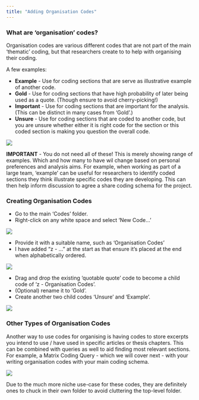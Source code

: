 ```yaml
---
title: "Adding Organisation Codes"
---
```


### What are 'organisation' codes?

Organisation codes are various different codes that are not part of the main 'thematic' coding, but that researchers create to to help with organising their coding.

A few examples:

- **Example** - Use for coding sections that are serve as illustrative example of another code.
- **Gold** - Use for coding sections that have high probability of later being used as a quote. (Though ensure to avoid cherry-picking!)
- **Important** - Use for coding sections that are important for the analysis. (This can be distinct in many cases from 'Gold'.)
- **Unsure** - Use for coding sections that are coded to another code, but you are unsure whether either it is right code for the section or this coded section is making you question the overall code.

![](../images/codes-4.png)

**IMPORTANT** - You do not need all of these! This is merely showing range of examples. Which and how many to have wil change based on personal preferences and analysis aims. For example, when working as part of a large team, 'example' can be useful for researchers to identify coded sections they think illustrate specific codes they are developing. This can then help inform discussion to agree a share coding schema for the project.

### Creating Organisation Codes 

::: instructions

- Go to the main 'Codes' folder.
- Right-click on any white space and select 'New Code...'

![](../images/codes-1.png)

:::

::: instructions

- Provide it with a suitable name, such as 'Organisation Codes'
- I have added "z - ..." at the start as that ensure it's placed at the end when alphabetically ordered.

![](../images/codes-2.png)

:::

::: instructions

- Drag and drop the existing 'quotable quote' code to become a child code of 'z - Organisation Codes'.
- (Optional) rename it to 'Gold'.
- Create another two child codes 'Unsure' and 'Example'.

![](../images/codes-3.png)

:::

### Other Types of Organisation Codes

Another way to use codes for organising is having codes to store excerpts you intend to use / have used in specific articles or thesis chapters. This can be combined with queries as well to aid finding most relevant sections. For example, a Matrix Coding Query - which we will cover next - with your writing organisation codes with your main coding schema.

![](../images/codes-writing.png)

Due to the much more niche use-case for these codes, they are definitely ones to chuck in their own folder to avoid cluttering the top-level folder.
